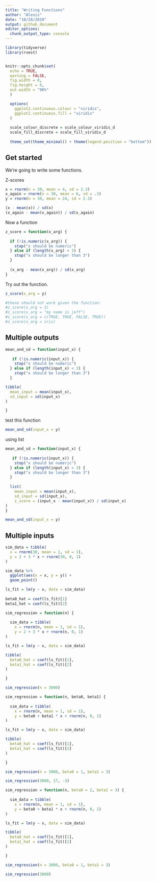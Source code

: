 ```yaml
---
title: "Writing Functions"
author: "Alexis"
date: "10/28/2019"
output: github_document
editor_options: 
  chunk_output_type: console
---
```


```r
library(tidyverse)
library(rvest)


knitr::opts_chunk$set(
  echo = TRUE,
  warning = FALSE,
  fig.width = 8,
  fig.height = 6,
  out.width = "90%"
  )

  options(
    ggplot2.continuous.colour = "viridis",
    ggplot2.continuous.fill = "viridis"
  )
  
  scale_colour_discrete = scale_colour_viridis_d
  scale_fill_discrete = scale_fill_viridis_d
  
  theme_set(theme_minimal() + theme(legend.position = "bottom"))
```

## Get started

We're going to write some functions.

Z-scores
```r
x = rnorm(n = 30, mean = 4, sd = 2.3)
x_again = rnorm(n = 30, mean = 6, sd = .3)
y = rnorm(n = 30, mean = 24, sd = 2.3)

(x - mean(x)) / sd(x)
(x_again - mean(x_again)) / sd(x_again)
```

Now a function

```r
z_score = function(x_arg) {
  
  if (!is.numeric(x_arg)) {
    stop("x should be numeric")
  } else if (length(x_arg) < 3) {
    stop("x should be longer than 3")
  }
  
  (x_arg - mean(x_arg)) / sd(x_arg)
}
```

Try out the function.
```r
z_score(x_arg = y)

#these should not work given the function:
#z_score(x_arg = 3)
#z_score(x_arg = "my name is jeff")
#z_score(x_arg = c(TRUE, TRUE, FALSE, TRUE))
#z_score(x_arg = iris)
```

## Multiple outputs

```r
mean_and_sd = function(input_x) {
  
   if (!is.numeric(input_x)) {
    stop("x should be numeric")
  } else if (length(input_x) < 3) {
    stop("x should be longer than 3")
  }

tibble(
  mean_input = mean(input_x),
  sd_input = sd(input_x)  
)

}
```

test this function
```r
mean_and_sd(input_x = y)
```

using list
```r
mean_and_sd = function(input_x) {
  
   if (!is.numeric(input_x)) {
    stop("x should be numeric")
  } else if (length(input_x) < 3) {
    stop("x should be longer than 3")
  }
  
  list(
    mean_input = mean(input_x),
    sd_input = sd(input_x),
    z_score = (input_x - mean(input_x)) / sd(input_x)
)
}
```

```r
mean_and_sd(input_x = y)
```

## Multiple inputs

```r
sim_data = tibble(
  x = rnorm(30, mean = 1, sd = 1),
  y = 2 + 3 * x + rnorm(30, 0, 1)
)

sim_data %>%
  ggplot(aes(x = x, y = y)) +
  geom_point()

ls_fit = lm(y ~ x, data = sim_data)
  
beta0_hat = coef(ls_fit)[1]
beta1_hat = coef(ls_fit)[2]
```


```r
sim_regression = function(n) {
  
  sim_data = tibble(
    x = rnorm(n, mean = 1, sd = 1),
    y = 2 + 3 * x + rnorm(n, 0, 1)
)

ls_fit = lm(y ~ x, data = sim_data)

tibble(
  beta0_hat = coef(ls_fit)[1],
  beta1_hat = coef(ls_fit)[2]  
) 

}

sim_regression(n = 3000)
```

```r
sim_regression = function(n, beta0, beta1) {
  
  sim_data = tibble(
    x = rnorm(n, mean = 1, sd = 1),
    y = beta0 + beta1 * x + rnorm(n, 0, 1)
)

ls_fit = lm(y ~ x, data = sim_data)

tibble(
  beta0_hat = coef(ls_fit)[1],
  beta1_hat = coef(ls_fit)[2]  
) 

}

sim_regression(n = 3000, beta0 = 1, beta1 = 3)

sim_regression(3000, 17, -3)
```

```r
sim_regression = function(n, beta0 = 2, beta1 = 3) {
  
  sim_data = tibble(
    x = rnorm(n, mean = 1, sd = 1),
    y = beta0 + beta1 * x + rnorm(n, 0, 1)
)

ls_fit = lm(y ~ x, data = sim_data)

tibble(
  beta0_hat = coef(ls_fit)[1],
  beta1_hat = coef(ls_fit)[2]  
) 

}

sim_regression(n = 3000, beta0 = 1, beta1 = 3)

sim_regression(3000)
```

